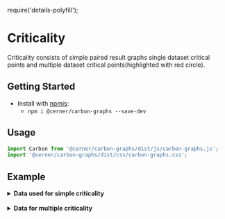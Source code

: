 require('details-polyfill');

# Criticality

Criticality consists of simple paired result graphs single dataset critical points and multiple dataset critical points(highlighted with red circle).

## Getting Started

- Install with [npmjs](https://www.npmjs.com):
  - `npm i @cerner/carbon-graphs --save-dev`

## Usage
```js
import Carbon from '@cerner/carbon-graphs/dist/js/carbon-graphs.js';
import '@cerner/carbon-graphs/dist/css/carbon-graphs.css';
```

## Example

<SimpleCriticalityPairedResultGraph />

<details>
<summary style={{fontSize: 24 }}>
<b>Data used for simple criticality</b>
</summary>

### Graph Config object
<SimpleCriticalityGraphConfig />

### Data object
<SimpleCriticalityDataObject />
</details>

<br/>

<MultiCriticalityPairedResultGraph />

<details>
<summary style={{fontSize: 24 }}>
<b>Data for multiple criticality</b>
</summary>

### Graph Config object
<MultiCriticalityGraphConfig />

### Data object
#### Dataset 1
<MultiCriticalityDataObject1 />

#### Dataset 2
<MultiCriticalityDataObject2 />
</details>

